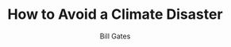 ---
title: How to Avoid a Climate Disaster
author: Bill Gates
publishedAt: 
description: 
hero: 'https://images-na.ssl-images-amazon.com/images/I/51A+RrABbJL._SX323_BO1,204,203,200_.jpg'
externalLink: 'https://www.amazon.de/How-Avoid-Climate-Disaster-Breakthroughs/dp/0241448301/'
layout: '@/layouts/BookLayout.astro'
---